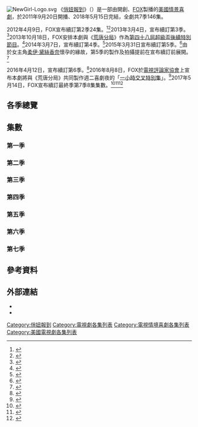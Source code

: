 {{noteTA
|T=zh-hant:俏妞報到集數列表;zh-hans:杰茜驾到集数列表;
|1=zh-hant:俏妞報到;zh-hans:杰茜驾到;
|2=zh-hant:潔絲;zh-hans:杰茜;
|3=zh-hant:潔西卡;zh-hans:杰西卡;
|4=zh-tw:俄勒岡;zh-hk:奧勒岡;
|5=zh:西西公子;zh-hk:西西的男生們;
|6=zh:艾莉;zh-tw:艾莉;zh-hk:愛麗;
}}
[[File:NewGirl-Logo.svg|right]]
《[[俏妞報到|俏妞報到]]》（{{lang-en|''New Girl''}}）是一部由{{link-en|伊莉莎白·梅莉薇瑟|Elizabeth Meriwether}}開創、[[福斯廣播公司|FOX]]製播的[[美國|美國]][[情景喜劇|情景喜劇]]，於2011年9月20日開播、2018年5月15日完結，全劇共7季146集。

2012年4月9日，FOX宣布續訂第2季24集。<ref name=deadline_s2renewal>{{cite web |last=Andreeva |first=Nellie |url=http://www.deadline.com/2012/04/fox-renews-glee-new-girl-and-raising-hope/ |title=Fox Renews 'Glee', 'New Girl' And Raising Hope |work=[[Deadline.com|Deadline.com]] |date=2012-04-09 |accessdate=2012-04-09 |archive-date=2013-11-04 |archive-url=https://web.archive.org/web/20131104162754/http://www.deadline.com/2012/04/fox-renews-glee-new-girl-and-raising-hope/ |dead-url=no }}</ref><ref name=channel4_tv>{{cite web |url=http://www.channel4.com/programmes/new-girl |title=New Girl |publisher=Channel 4 |accessdate=2011-12-26 |archive-date=2016-03-04 |archive-url=https://web.archive.org/web/20160304064857/http://www.channel4.com/programmes/new-girl |dead-url=no }}</ref>2013年3月4日，宣布續訂第3季。<ref name=deadline_s3renewal>{{cite web |last=Andreeva |first=Nellie |url=http://www.deadline.com/2013/03/foxs-the-following-new-girl-raising-hope-mindy-project-get-early-renewals/ |title=Fox Early Renewals: 'The Following', 'New Girl', 'Raising Hope' & 'Mindy Project' |publisher=deadline.com |date=2013-03-04 |accessdate=2013-11-03 |archive-date=2013-10-12 |archive-url=https://web.archive.org/web/20131012051105/http://www.deadline.com/2013/03/foxs-the-following-new-girl-raising-hope-mindy-project-get-early-renewals/ |dead-url=no }}</ref>2013年10月18日，FOX安排本劇與《[[荒唐分局|荒唐分局]]》作為[[第四十八屆超級盃|第四十八屆超級盃]][[超級碗後續節目列表|後續特別節目]]。<ref>{{cite web|url=http://tvbythenumbers.zap2it.com/2013/10/18/brooklyn-nine-nine-picked-up-for-a-full-season-by-fox/210032|title='Brooklyn Nine-Nine' Picked Up for Full Season by FOX; New Episode to Air Superbowl [sic] Sunday After 'New Girl'|last=Bibel|first=Sara|work=[[TV_by_the_Numbers|TV by the Numbers]]|date=2013-10-18|accessdate=2013-10-18|archive-date=2013-10-18|archive-url=https://archive.is/20131018214541/http://tvbythenumbers.zap2it.com/2013/10/18/brooklyn-nine-nine-picked-up-for-a-full-season-by-fox/210032|dead-url=yes}}</ref>2014年3月7日，宣布續訂第4季。<ref name=latimes_season4>{{cite news |last=Villarreal |first=Yvonne |title='New Girl, 'Brooklyn Nine-Nine,' 'Mindy Project,' 'Following' renewed |url=http://www.latimes.com/entertainment/tv/showtracker/la-et-st-fox-renews-new-girl-brooklyn-ninenine-the-mindy-project-and-the-following-20140307,0,1044311.story |work=[[洛杉磯時報|洛杉磯時報]] |date=2014-03-07 |accessdate=2014-03-04 |archive-date=2014-03-08 |archive-url=https://web.archive.org/web/20140308225220/http://www.latimes.com/entertainment/tv/showtracker/la-et-st-fox-renews-new-girl-brooklyn-ninenine-the-mindy-project-and-the-following-20140307,0,1044311.story |dead-url=no }}</ref>2015年3月31日宣布續訂第5季。<ref>{{cite web|url=http://tvbythenumbers.zap2it.com/2015/03/31/new-girl-renewed-by-fox-for-season-5/382412/|title='New Girl' Renewed by FOX for Season 5|last=Bibel|first=Sara|work=TV by the Numbers|date=2015-03-31|accessdate=2015-03-31|archive-date=2016-06-02|archive-url=https://web.archive.org/web/20160602020915/http://tvbythenumbers.zap2it.com/2015/03/31/new-girl-renewed-by-fox-for-season-5/382412/|dead-url=yes}}</ref>由於女主角[[柔伊·黛絲香奈|柔伊·黛絲香奈]]懷孕的緣故，第5季的製作及拍攝提前在宣布續訂前展開。<ref>{{cite web|url=http://tvline.com/2015/01/29/zooey-deschanel-pregnant-baby-new-girl-season-4|title='New Girl' Star Zooey Deschanel Pregnant — Will Pregnancy Be Written Into Series?|first=Kimberly|last=Roots|publisher=TVLine|date=2015-01-29|accessdate=2015-04-17|archive-date=2015-04-26|archive-url=https://web.archive.org/web/20150426065310/http://tvline.com/2015/01/29/zooey-deschanel-pregnant-baby-new-girl-season-4/|dead-url=no}}</ref>

2016年4月12日，宣布續訂第6季。<ref>{{cite web|url=http://tvline.com/2016/04/12/new-girl-renewed-season-6-fox-renewal/|title=''New Girl'' Renewed for Season 6|last=Ausiello|first=Michael|work={{le|TVLine|TVLine}}|date=2016-04-12|accessdate=2016-04-12|archive-date=2019-05-15|archive-url=https://web.archive.org/web/20190515123410/https://tvline.com/2016/04/12/new-girl-renewed-season-6-fox-renewal/|dead-url=no}}</ref>2016年8月8日，FOX於[[電視評論家協會|電視評論家協會]]上宣布本劇將與《荒唐分局》共同製作週二喜劇夜的「[[俏妞報到集數列表#ep120|一小時交叉特別集]]」。<ref>{{Cite web|url=http://tvline.com/2016/08/08/new-girl-brooklyn-nine-nine-crossover-fall-air-date-fox/|title=''New Girl-Brooklyn Nine-Nine'' Crossover Event Set for Fall on Fox|author=Michael Ausiello|work=TVLine|date=2016-08-08|accessdate=2016-10-13|archive-date=2016-10-12|archive-url=https://web.archive.org/web/20161012163702/http://tvline.com/2016/08/08/new-girl-brooklyn-nine-nine-crossover-fall-air-date-fox/|dead-url=no}}</ref>2017年5月14日，FOX宣布續訂最終季第7季8集集數。<ref name="Season 7 TVLine">{{cite web|url=http://tvline.com/2017/05/14/new-girl-renewed-season-7-fox/|title=''New Girl'' Renewed for (Final) Season 7 — How Many Episodes Are We Getting?|last=Ausiello|first=Michael|work=TVLine|date=2017-05-14|accessdate=2017-05-14|archive-date=2017-05-16|archive-url=https://web.archive.org/web/20170516162219/http://tvline.com/2017/05/14/new-girl-renewed-season-7-fox/|dead-url=no}}</ref><ref name="Season 7 Deadline">{{cite web |last=Andreeva |first=Nellie |url=http://deadline.com/2017/05/new-girl-renewed-fox-final-season-7-1202089451/ |title=‘New Girl’ Renewed By Fox For Seventh & Final Season |publisher=Deadline.com |date=2017-05-14 |accessdate=2017-05-14 |archive-date=2017-05-16 |archive-url=https://web.archive.org/web/20170516184229/http://deadline.com/2017/05/new-girl-renewed-fox-final-season-7-1202089451/ |dead-url=no }}</ref><ref name="Season 7  Variety">{{cite web|url=http://variety.com/2017/tv/news/new-girl-season-7-renewed-fox-1202419231/|title=‘New Girl’ Renewed for Seventh and Final Season on Fox|publisher=[[綜藝_(雜誌)|綜藝雜誌]]|author=Elizabeth Wagmeister|date=2017-05-14|accessdate=2017-05-14|archive-date=2017-05-14|archive-url=https://web.archive.org/web/20170514214211/http://variety.com/2017/tv/news/new-girl-season-7-renewed-fox-1202419231/|dead-url=no}}</ref>

== 各季總覽 ==
<onlyinclude>{{Series overview
| color1     = #FF4D40
| link1      = <includeonly>俏妞報到集數列表</includeonly>#第一季
| episodes1  = 24
| start1     = {{Start date|2011|9|20}}
| end1       = {{End date|2012|5|8}}

| color2     = #FBEC5D
| link2      = <includeonly>俏妞報到集數列表</includeonly>#第二季
| episodes2  = 25
| start2     = {{Start date|2012|9|25}}
| end2       = {{End date|2013|5|14}}

| color3     = #FF8100
| link3      = <includeonly>俏妞報到集數列表</includeonly>#第三季
| episodes3  = 23
| start3     = {{Start date|2013|9|17}}
| end3       = {{End date|2014|5|6}}

| color4     = #E9438F
| link4      = <includeonly>俏妞報到集數列表</includeonly>#第四季
| episodes4  = 22
| start4     = {{Start date|2014|9|16}}
| end4       = {{End date|2015|5|5}}

| color5     = #808080
| link5      = <includeonly>俏妞報到集數列表</includeonly>#第五季
| episodes5  = 22
| start5     = {{Start date|2016|1|3}}
| end5       = {{End date|2016|5|10}}

| color6     = #BBF2EF
| link6      = <includeonly>俏妞報到集數列表</includeonly>#第六季
| episodes6  = 22
| start6     = {{Start date|2016|9|20}}
| end6       = {{End date|2017|4|4}}

| color7     = #076BCC
| link7      = <includeonly>俏妞報到集數列表</includeonly>#第七季
| episodes7  = 8
| start7     = {{Start date|2018|4|10}}
| end7       = {{End date|2018|5|15}}

}}</onlyinclude>

== 集數 ==
=== 第一季 ===
{{Main|俏妞報到 (第一季)}}
{{:俏妞報到 (第一季)}}

=== 第二季 ===
{{Main|俏妞報到 (第二季)}}
{{:俏妞報到 (第二季)}}

=== 第三季 ===
{{Main|俏妞報到 (第三季)}}
{{:俏妞報到 (第三季)}}

=== 第四季 ===
{{Main|俏妞報到 (第四季)}}
{{:俏妞報到 (第四季)}}

=== 第五季 ===
{{Main|俏妞報到 (第五季)}}
{{:俏妞報到 (第五季)}}

=== 第六季 ===
{{Main|俏妞報到 (第六季)}}
{{:俏妞報到 (第六季)}}

=== 第七季 ===
{{Main|俏妞報到 (第七季)}}
{{:俏妞報到 (第七季)}}

== 參考資料 ==
{{Reflist|3}}

== 外部連結 ==
* {{Official website|http://www.fox.com/new-girl/}}{{en}}
* {{IMDb episodes|1826940|《俏妞報到》}}

{{DEFAULTSORT:New Girl (episodes)}}
[[Category:俏妞報到|Category:俏妞報到]]
[[Category:電視劇各集列表|Category:電視劇各集列表]]
[[Category:電視情境喜劇各集列表|Category:電視情境喜劇各集列表]]
[[Category:美國電視劇各集列表|Category:美國電視劇各集列表]]